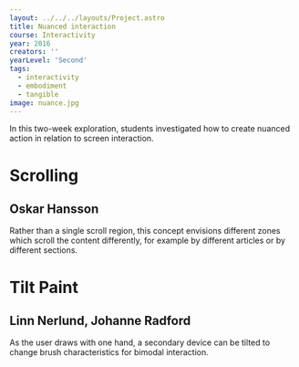 ---
layout: ../../../layouts/Project.astro
title: Nuanced interaction
course: Interactivity
year: 2016
creators: ''
yearLevel: 'Second'
tags:
  - interactivity
  - embodiment
  - tangible
image: nuance.jpg
---


In this two-week exploration, students investigated how to create nuanced action in relation to screen interaction.

<div className="narrow section">

# Scrolling
## Oskar Hansson

<MauVideo id="0_qje8gabf" />

Rather than a single scroll region, this concept envisions different zones which scroll the content differently, for example by different articles or by different sections.

</div>

<div className="narrow section">

# Tilt Paint
## Linn Nerlund, Johanne Radford

<MauVideo id="0_7uy6qzs8" />

As the user draws with one hand, a secondary device can be tilted to change brush characteristics for bimodal interaction.

</div>
